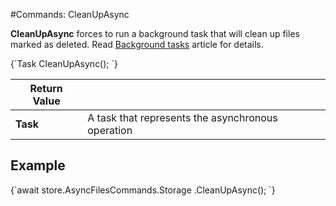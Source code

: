 
#Commands: CleanUpAsync

**CleanUpAsync** forces to run a background task that will clean up files marked as deleted. Read [Background tasks](../../../server/background-tasks.mdx) article for details.



<TabItem value="clean_up_1" label="clean_up_1">
<CodeBlock language="csharp">
{`Task CleanUpAsync();
`}
</CodeBlock>
</TabItem>


| Return Value | |
| ------------- | ------------- |
| **Task** |  A task that represents the asynchronous operation |

## Example

<TabItem value="clean_up_2" label="clean_up_2">
<CodeBlock language="csharp">
{`await store.AsyncFilesCommands.Storage
		.CleanUpAsync();
`}
</CodeBlock>
</TabItem>

